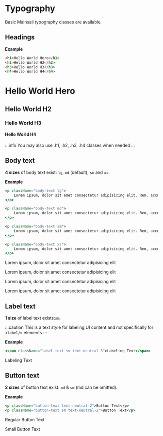 
# Typography

Basic Mainsail typography classes are available.

<TOCInline toc={toc} />

## Headings

**Example**

```html
<h1>Hello World Hero</h1>
<h2>Hello World H2</h2>
<h3>Hello World H3</h3>
<h4>Hello World H4</h4>
```

<div className="bg-blue-light rounded p-20 mb-20">
    <h1>Hello World Hero</h1>
    <h2>Hello World H2</h2>
    <h3>Hello World H3</h3>
    <h4>Hello World H4</h4>
</div>

:::info
You may also use .h1, .h2, .h3, .h4 classes when needed
:::

## Body text

**4 sizes** of body text exist: `lg`, `md` (default), `sm` and `xs`.

**Example**

```jsx
<p className="body-text lg">
    Lorem ipsum, dolor sit amet consectetur adipisicing elit. Rem, accusamus.
</p>

<p className="body-text md">
    Lorem ipsum, dolor sit amet consectetur adipisicing elit. Rem, accusamus.
</p>

<p className="body-text sm">
    Lorem ipsum, dolor sit amet consectetur adipisicing elit. Rem, accusamus.
</p>

<p className="body-text xs">
    Lorem ipsum, dolor sit amet consectetur adipisicing elit. Rem, accusamus.
</p>
```

<div className="bg-blue-light rounded p-20">
    <p className="body-text lg mb-10">
        Lorem ipsum, dolor sit amet consectetur adipisicing elit
    </p>
    <p className="body-text md mb-10">
        Lorem ipsum, dolor sit amet consectetur adipisicing elit
    </p>
    <p className="body-text sm mb-10">
        Lorem ipsum, dolor sit amet consectetur adipisicing elit
    </p>
    <p className="body-text xs mb-10">
        Lorem ipsum, dolor sit amet consectetur adipisicing elit
    </p>
</div>

## Label text

**1 size** of label text exists:`sm`.

:::caution
This is a text style for labeling UI content and not specifically for `<label/>` elements
:::

**Example**

```jsx
<span className="label-text sm text-neutral-3">Labeling Text</span>
```

<div className="bg-blue-light rounded p-20">
    <span className="label-text sm text-neutral-3">Labeling Text</span>
</div>

## Button text

**2 sizes** of button text exist: `md` & `sm` (md can be omitted).

**Example**

```jsx
<p className="button-text text-neutral-2">Button Text</p>
<p className="button-text sm text-neutral-2">Button Text</p>
```

<div className="bg-blue-light rounded p-20">
    <p className="button-text text-neutral-2">Regular Button Text</p>
    <p className="button-text sm text-neutral-2">Small Button Text</p>
</div>
